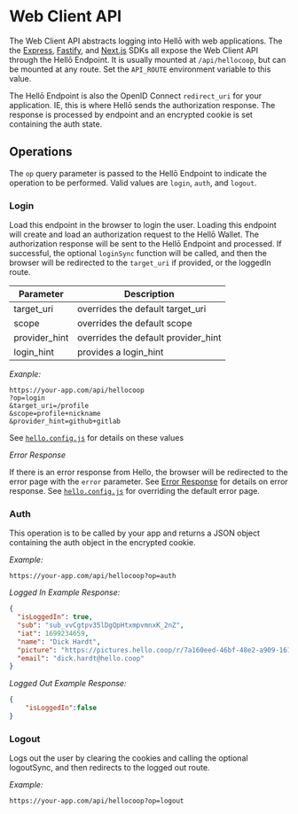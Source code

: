 # Web Client API

The Web Client API abstracts logging into Hellō with web applications. The the [Express](/docs/sdks/express), [Fastify](/docs/sdks/fastify), and [Next.js](/docs/sdks/nextjs) SDKs all expose the Web Client API through the Hellō Endpoint. It is usually mounted at `/api/hellocoop`, but can be mounted at any route. Set the `API_ROUTE` environment variable to this value.

The Hellō Endpoint is also the OpenID Connect `redirect_uri` for your application. IE, this is where Hellō sends the authorization response. The response is processed by endpoint and an encrypted cookie is set containing the auth state.

## Operations

The `op` query parameter is passed to the Hellō Endpoint to indicate the operation to be performed. Valid values are `login`, `auth`, and `logout`. 

### Login

Load this endpoint in the browser to login the user. Loading this endpoint will create and load an authorization request to the Hellō Wallet. The authorization response will be sent to the Hellō Endpoint and processed. If successful, the optional `loginSync` function will be called, and then the browser will be redirected to the `target_uri` if provided, or the loggedIn route. 


| Parameter     | Description |
|-|-|
| target_uri    | overrides the default target_uri |
| scope         | overrides the default scope |
| provider_hint | overrides the default provider_hint |
| login_hint    | provides a login_hint |

*Exanple:*

```http
https://your-app.com/api/hellocoop
?op=login
&target_uri=/profile
&scope=profile+nickname
&provider_hint=github+gitlab
```
See [`hello.config.js`](/docs/sdks/config/) for details on these values

*Error Response*

If there is an error response from Hello, the browser will be redirected to the error page with the `error` parameter. See [Error Response](/oidc/errors) for details on error response. See [`hello.config.js`](/docs/sdks/config/) for overriding the default error page.


### Auth

This operation is to be called by your app and returns a JSON object containing the auth object in the encrypted cookie.

*Example:*

```http
https://your-app.com/api/hellocoop?op=auth
```

*Logged In Example Response:*

```json
{
  "isLoggedIn": true,
  "sub": "sub_vvCgtpv35lDgQpHtxmpvmnxK_2nZ",
  "iat": 1699234659,
  "name": "Dick Hardt",
  "picture": "https://pictures.hello.coop/r/7a160eed-46bf-48e2-a909-161745535895.png",
  "email": "dick.hardt@hello.coop"
}

```

*Logged Out Example Response:*

```json
{
    "isLoggedIn":false
}
```


### Logout

Logs out the user by clearing the cookies and calling the optional logoutSync, and then redirects to the logged out route.

*Example:*

```http
https://your-app.com/api/hellocoop?op=logout
```